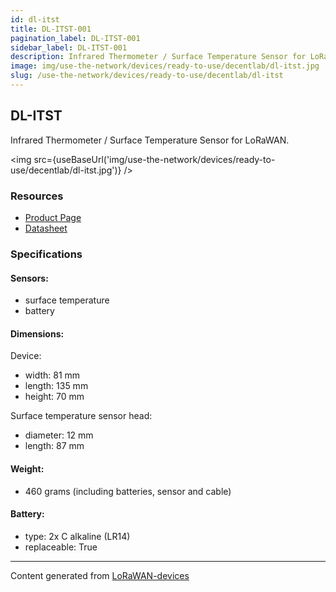 ```yaml
---
id: dl-itst
title: DL-ITST-001
pagination_label: DL-ITST-001
sidebar_label: DL-ITST-001
description: Infrared Thermometer / Surface Temperature Sensor for LoRaWAN
image: img/use-the-network/devices/ready-to-use/decentlab/dl-itst.jpg
slug: /use-the-network/devices/ready-to-use/decentlab/dl-itst
---
```



## DL-ITST

Infrared Thermometer / Surface Temperature Sensor for LoRaWAN.

<img src={useBaseUrl('img/use-the-network/devices/ready-to-use/decentlab/dl-itst.jpg')} />

### Resources

- [Product Page](https://www.decentlab.com/products/infrared-thermometer-/-surface-temperature-sensor-for-lorawan)
- [Datasheet](https://cdn.decentlab.com/download/datasheets/Decentlab-DL-ITST-datasheet.pdf)

### Specifications

#### Sensors:

- surface temperature
- battery

#### Dimensions:

Device:
- width: 81 mm
- length: 135 mm
- height: 70 mm

Surface temperature sensor head:
- diameter: 12 mm
- length: 87 mm

#### Weight:

- 460 grams (including batteries, sensor and cable)

#### Battery:

- type: 2x C alkaline (LR14)
- replaceable: True

---

Content generated from [LoRaWAN-devices](https://github.com/TheThingsNetwork/lorawan-devices)
